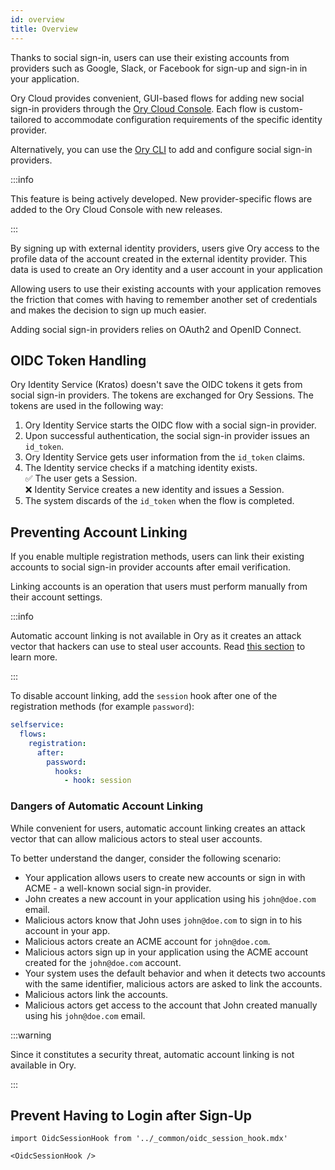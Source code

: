 ```yaml
---
id: overview
title: Overview
---
```


Thanks to social sign-in, users can use their existing accounts from providers
such as Google, Slack, or Facebook for sign-up and sign-in in your application.

Ory Cloud provides convenient, GUI-based flows for adding new social sign-in
providers through the [Ory Cloud Console](https://console.ory.sh/login). Each
flow is custom-tailored to accommodate configuration requirements of the
specific identity provider.

Alternatively, you can use the [Ory CLI](../cli/installation) to add and
configure social sign-in providers.

:::info

This feature is being actively developed. New provider-specific flows are added
to the Ory Cloud Console with new releases.

:::

By signing up with external identity providers, users give Ory access to the
profile data of the account created in the external identity provider. This data
is used to create an Ory identity and a user account in your application

Allowing users to use their existing accounts with your application removes the
friction that comes with having to remember another set of credentials and makes
the decision to sign up much easier.

Adding social sign-in providers relies on OAuth2 and OpenID Connect.

## OIDC Token Handling

Ory Identity Service (Kratos) doesn't save the OIDC tokens it gets from social
sign-in providers. The tokens are exchanged for Ory Sessions. The tokens are
used in the following way:

1. Ory Identity Service starts the OIDC flow with a social sign-in provider.
2. Upon successful authentication, the social sign-in provider issues an
   `id_token`.
3. Ory Identity Service gets user information from the `id_token` claims.
4. The Identity service checks if a matching identity exists. <br /> ✅ The user
   gets a Session. <br /> ❌ Identity Service creates a new identity and issues
   a Session.
5. The system discards of the `id_token` when the flow is completed.

## Preventing Account Linking

If you enable multiple registration methods, users can link their existing
accounts to social sign-in provider accounts after email verification.

Linking accounts is an operation that users must perform manually from their
account settings.

:::info

Automatic account linking is not available in Ory as it creates an attack vector
that hackers can use to steal user accounts. Read
[this section](#dangers-of-automatic-account-linking) to learn more.

:::

To disable account linking, add the `session` hook after one of the registration
methods (for example `password`):

```yaml
selfservice:
  flows:
    registration:
      after:
        password:
          hooks:
            - hook: session
```

### Dangers of Automatic Account Linking

While convenient for users, automatic account linking creates an attack vector
that can allow malicious actors to steal user accounts.

To better understand the danger, consider the following scenario:

- Your application allows users to create new accounts or sign in with ACME - a
  well-known social sign-in provider.
- John creates a new account in your application using his `john@doe.com` email.
- Malicious actors know that John uses `john@doe.com` to sign in to his account
  in your app.
- Malicious actors create an ACME account for `john@doe.com`.
- Malicious actors sign up in your application using the ACME account created
  for the `john@doe.com` account.
- Your system uses the default behavior and when it detects two accounts with
  the same identifier, malicious actors are asked to link the accounts.
- Malicious actors link the accounts.
- Malicious actors get access to the account that John created manually using
  his `john@doe.com` email.

:::warning

Since it constitutes a security threat, automatic account linking is not
available in Ory.

:::

## Prevent Having to Login after Sign-Up

```mdx-code-block
import OidcSessionHook from '../_common/oidc_session_hook.mdx'

<OidcSessionHook />
```
